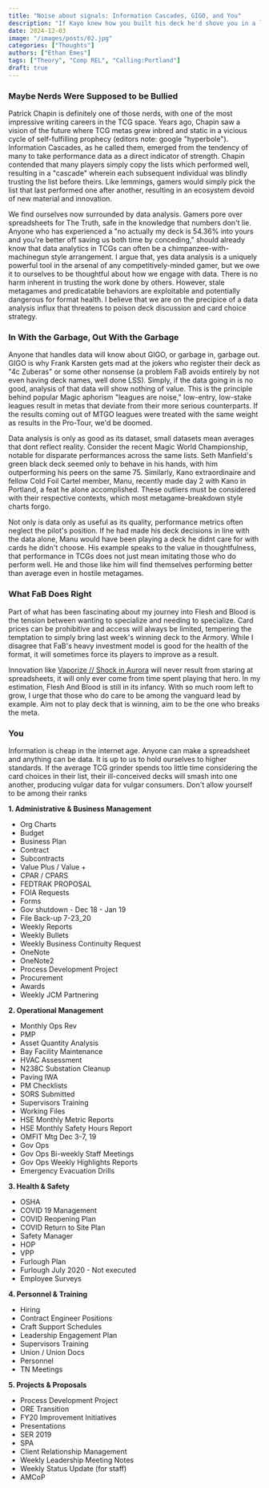 ```yaml
---
title: "Noise about signals: Information Cascades, GIGO, and You"
description: "If Kayo knew how you built his deck he'd shove you in a locker"
date: 2024-12-03
image: "/images/posts/02.jpg"
categories: ["Thoughts"]
authors: ["Ethan Emes"]
tags: ["Theory", "Comp REL", "Calling:Portland"]
draft: true
---
```


### Maybe Nerds Were Supposed to be Bullied

Patrick Chapin is definitely one of those nerds, with one of the most impressive writing careers in the TCG space. Years ago, Chapin saw a vision of the future where TCG metas grew inbred and static in a vicious cycle of self-fulfilling prophecy (editors note: google "hyperbole"). Information Cascades, as he called them, emerged from the tendency of many to take performance data as a direct indicator of strength. Chapin contended that many players simply copy the lists which performed well, resulting in a "cascade" wherein each subsequent individual was blindly trusting the list before theirs. Like lemmings, gamers would simply pick the list that last performed one after another, resulting in an ecosystem devoid of new material and innovation. 

We find ourselves now surrounded by data analysis. Gamers pore over spreadsheets for The Truth, safe in the knowledge that numbers don't lie. Anyone who has experienced a "no actually my deck is 54.36% into yours and you're better off saving us both time by conceding," should already know that data analytics in TCGs can often be a chimpanzee-with-machinegun style arrangement. I argue that, yes data analysis is a uniquely powerful tool in the arsenal of any competitively-minded gamer, but we owe it to ourselves to be thoughtful about how we engage with data. There is no harm inherent in trusting the work done by others. However, stale metagames and predicatable behaviors are exploitable and potentially dangerous for format health. I believe that we are on the precipice of a data analysis influx that threatens to poison deck discussion and card choice strategy. 

### In With the Garbage, Out With the Garbage 

Anyone that handles data will know about GIGO, or garbage in, garbage out. GIGO is why Frank Karsten gets mad at the jokers who register their deck as "4c Zuberas" or some other nonsense (a problem FaB avoids entirely by not even having deck names, well done LSS). Simply, if the data going in is no good, analysis of that data will show nothing of value. This is the principle behind popular Magic aphorism "leagues are noise," low-entry, low-stake leagues result in metas that deviate from their more serious counterparts. If the results coming out of MTGO leagues were treated with the same weight as results in the Pro-Tour, we'd be doomed. 

Data analysis is only as good as its dataset, small datasets mean averages that dont reflect reality. Consider the recent Magic World Championship, notable for disparate performances across the same lists. Seth Manfield's green black deck seemed only to behave in his hands, with him outperforming his peers on the same 75. Similarly, Kano extraordinaire and fellow Cold Foil Cartel member, Manu, recently made day 2 with Kano in Portland, a feat he alone accomplished. These outliers must be considered with their respective contexts, which most metagame-breakdown style charts forgo.

Not only is data only as useful as its quality, performance metrics often neglect the pilot's position. If he had made his deck decisions in line with the data alone, Manu would have been playing a deck he didnt care for with cards he didn't choose. His example speaks to the value in thoughtfulness, that performance in TCGs does not just mean imitating those who do perform well. He and those like him will find themselves performing better than average even in hostile metagames. 

### What FaB Does Right

Part of what has been fascinating about my journey into Flesh and Blood is the tension between wanting to specialize and needing to specialize. Card prices can be prohibitive and access will always be limited, tempering the temptation to simply bring last week's winning deck to the Armory. While I disagree that FaB's heavy investment model is good for the health of the format, it will sometimes force its players to improve as a result. 

Innovation like [Vaporize // Shock in Aurora](https://overpit.ch/tournament_report-aurora) will never result from staring at spreadsheets, it will only ever come from time spent playing that hero. In my estimation, Flesh And Blood is still in its infancy. With so much room left to grow, I urge that those who do care to be among the vanguard lead by example. Aim not to play deck that is winning, aim to be the one who breaks the meta. 

### You

Information is cheap in the internet age. Anyone can make a spreadsheet and anything can be data. It is up to us to hold ourselves to higher standards. If the average TCG grinder spends too little time considering the card choices in their list, their ill-conceived decks will smash into one another, producing vulgar data for vulgar consumers. Don't allow yourself to be among their ranks


**1. Administrative & Business Management**  
   - Org Charts  
   - Budget  
   - Business Plan  
   - Contract  
   - Subcontracts  
   - Value Plus / Value +  
   - CPAR / CPARS  
   - FEDTRAK PROPOSAL  
   - FOIA Requests  
   - Forms  
   - Gov shutdown - Dec 18 - Jan 19  
   - File Back-up 7-23_20  
   - Weekly Reports  
   - Weekly Bullets  
   - Weekly Business Continuity Request  
   - OneNote  
   - OneNote2  
   - Process Development Project  
   - Procurement  
   - Awards  
   - Weekly JCM Partnering  

 **2. Operational Management**  
   - Monthly Ops Rev  
   - PMP  
   - Asset Quantity Analysis  
   - Bay Facility Maintenance  
   - HVAC Assessment  
   - N238C Substation Cleanup  
   - Paving IWA  
   - PM Checklists  
   - SORS Submitted  
   - Supervisors Training  
   - Working Files  
   - HSE Monthly Metric Reports  
   - HSE Monthly Safety Hours Report  
   - OMFIT Mtg Dec 3-7, 19  
   - Gov Ops  
   - Gov Ops Bi-weekly Staff Meetings  
   - Gov Ops Weekly Highlights Reports  
   - Emergency Evacuation Drills  

 **3. Health & Safety**  
   - OSHA  
   - COVID 19 Management  
   - COVID Reopening Plan  
   - COVID Return to Site Plan  
   - Safety Manager  
   - HOP  
   - VPP  
   - Furlough Plan  
   - Furlough July 2020 - Not executed  
   - Employee Surveys  

**4. Personnel & Training**  
   - Hiring  
   - Contract Engineer Positions  
   - Craft Support Schedules  
   - Leadership Engagement Plan  
   - Supervisors Training  
   - Union / Union Docs  
   - Personnel  
   - TN Meetings  



**5. Projects & Proposals**  
   - Process Development Project  
   - ORE Transition  
   - FY20 Improvement Initiatives  
   - Presentations  
   - SER 2019  
   - SPA  
   - Client Relationship Management  
   - Weekly Leadership Meeting Notes  
   - Weekly Status Update (for staff)  
   - AMCoP  
